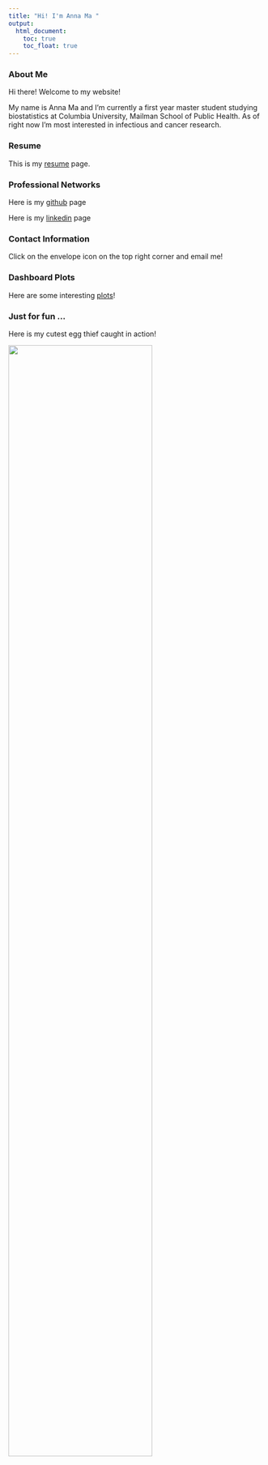 ```yaml
---
title: "Hi! I'm Anna Ma "
output: 
  html_document:
    toc: true
    toc_float: true
---
```


### About Me 

Hi there! Welcome to my website! 

My name is Anna Ma and I'm currently a first year master student studying biostatistics at Columbia University, Mailman School of Public Health. As of right now I'm most interested in infectious and cancer research. 

### Resume

This is my [resume](resume.html) page. 

### Professional Networks

Here is my [github](https://github.com/Ym2813) page

Here is my [linkedin](https://www.linkedin.com/in/anna-ma-2b9712225/) page

### Contact Information

Click on the envelope icon on the top right corner and email me! 

### Dashboard Plots

Here are some interesting [plots](Plotly.html)!


### Just for fun ...  

Here is my cutest egg thief caught in action!

<img src="image/IMG_8647.jpeg" style="width:75%">



